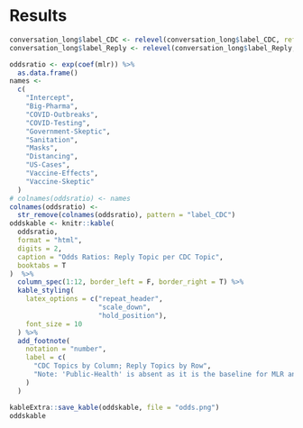 # Results

```r

conversation_long$label_CDC <- relevel(conversation_long$label_CDC, ref = "Public-Health")
conversation_long$label_Reply <- relevel(conversation_long$label_Reply, ref = "Public-Health")

oddsratio <- exp(coef(mlr)) %>%
  as.data.frame()
names <-
  c(
    "Intercept",
    "Big-Pharma",
    "COVID-Outbreaks",
    "COVID-Testing",
    "Government-Skeptic",
    "Sanitation",
    "Masks",
    "Distancing",
    "US-Cases",
    "Vaccine-Effects",
    "Vaccine-Skeptic"
  )
# colnames(oddsratio) <- names
colnames(oddsratio) <-
  str_remove(colnames(oddsratio), pattern = "label_CDC")
oddskable <- knitr::kable(
  oddsratio,
  format = "html",
  digits = 2,
  caption = "Odds Ratios: Reply Topic per CDC Topic",
  booktabs = T
)  %>%
  column_spec(1:12, border_left = F, border_right = T) %>%
  kable_styling(
    latex_options = c("repeat_header",
                      "scale_down",
                      "hold_position"),
    font_size = 10
  ) %>%
  add_footnote(
    notation = "number",
    label = c(
      "CDC Topics by Column; Reply Topics by Row",
      "Note: 'Public-Health' is absent as it is the baseline for MLR analysis."
    )
  )

kableExtra::save_kable(oddskable, file = "odds.png")
oddskable
```